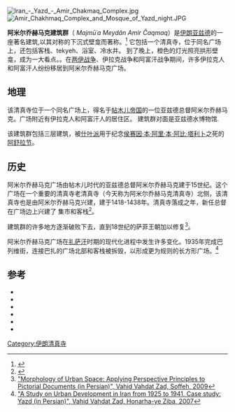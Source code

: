 [[File:Iran_-_Yazd_-_Amir_Chakmaq_Complex.jpg|thumb]]
[[File:Amir_Chakhmaq_Complex_and_Mosque_of_Yazd_night.JPG|thumb]]

'''阿米尔乔赫马克建筑群'''（{{Lang-fa|مجموعه میدان امیرچقماق}} ''Majmūʿa Meydân Amir Čaqmaq''）是[[伊朗|伊朗]][[亚兹德|亚兹德]]的一座著名建筑,以其对称的下沉式壁龛而著称。<ref name="LP">{{cite web|url=http://www.lonelyplanet.com/iran/central-iran/yazd/sights/religious-spiritual/amir-chakhmaq-complex|title=Amir Chakhmaq Complex|publisher=Lonely Planet|accessdate=24 September 2013}}</ref> 它包括一个清真寺，位于同名广场上，还包括客栈、tekyeh、浴室、冷水井。{{sfn|Karber|2012|p=385}} 到了晚上，橙色的灯光照亮拱形壁龛，成为一大看点。{{sfn|Garrod|2010|p=474}}。在[[两伊战争|两伊战争]]、伊拉克战争和阿富汗战争期间，许多伊拉克人和阿富汗人纷纷移居到阿米尔乔赫马克广场{{sfn|Karber|2012|p=385}}。

==地理==
该清真寺位于一个同名广场上，得名于[[帖木儿帝国|帖木儿帝国]]的一位亚兹德总督阿米尔乔赫马克。广场附近有伊拉克人和阿富汗人的居住区。{{sfn|Karber|2012|p=223}} 建筑群对面是亚兹德水博物馆.{{sfn|Coote|2012|p=289}}

该建筑群包括三层建筑，被[[什叶派|什叶派]]用于纪念[[侯赛因·本·阿里·本·阿比·塔利卜|侯赛因·本·阿里·本·阿比·塔利卜]]之死的[[阿舒拉节|阿舒拉节]]{{sfn|Lonely Planet|2006|p=219}}{{sfn|Burke|Maxwell|Shearer|2012|p=440}}。

==历史==
阿米尔乔赫马克广场由帖木儿时代的亚兹德总督阿米尔乔赫马克建于15世纪。这个广场在一个重要的清真寺老清真寺（今天称为阿米尔乔赫马克清真寺）北侧，该清真寺也是由阿米尔乔赫马克兴建，建于1418-1438年。清真寺落成之年，新任总督在广场边上兴建了 集市和客栈<ref name="emeraldinsight.com">{{Cite web |url=http://www.emeraldinsight.com/doi/abs/10.1108/03684921111160395 |title="Geometric reconstruction of Amir-Chakhmagh Square through backward perspective", Vahid Vahdat Zad, Kybernetes, 2011 |accessdate=2016-01-30 |archive-date=2019-07-13 |archive-url=https://web.archive.org/web/20190713154534/https://www.emerald.com/insight/content/doi/10.1108/03684921111160395/full/html |dead-url=no }}</ref>。

建筑群的许多地方逐渐破败下去，直到18世纪的萨菲王朝加以修复<ref>[http://fa.journals.sid.ir/ViewPaper.aspx?ID=111258 "Morphology of Urban Space: Applying Perspective Principles to Pictorial Documents (in Persian)", Vahid Vahdat Zad, Soffeh, 2009]</ref>。

阿米尔乔赫马克广场在[[礼萨汗|礼萨汗]]时期的现代化进程中发生许多变化。1935年完成巴列维街，连接巴扎的广场北部和客栈被拆毁，以形成更为规则的长方形广场。<ref>[http://fa.journals.sid.ir/ViewPaper.aspx?ID=64257 "A Study on Urban Development in Iran from 1925 to 1941, Case study: Yazd (in Persian)", Vahid Vahdat Zad, Honarha-ye Ziba, 2007]</ref>

==参考==
{{reflist|3}}
{{commons category|Amir Chakmaq Complex, Yazd}}
* {{cite book|author=AARP|title=Art and Archaeology Research Papers|url=http://books.google.com/books?id=yX9PAAAAMAAJ|year=1979|publisher=AARP|ref=harv}}
* {{cite book|last1=Burke |first1=Andrew |last2=Maxwell |first2=Virginia |last3=Shearer|first3=Iain |title=Lonely Planet Iran|url=http://books.google.com/books?id=TY0GUQjhDX0C&pg=PT440|date=1 June 2012|publisher=Lonely Planet Iran|isbn=978-1-74321-320-9|ref=harv}}
* {{cite book|last=Coote|first=Tom|title=Tearing up the Silk Road|url=http://books.google.com/books?id=jMEj0dweUucC&pg=PT289|year=2012|publisher=Garnet Publishing Ltd|isbn=978-1-85964-302-0|ref=harv}}
* {{cite book|last=Garrod|first=Pat|title=Bearback: The World Overland|url=http://books.google.com/books?id=bf6-jq6vfMoC&pg=PA474|date=1 December 2010|publisher=Troubador Publishing Ltd|isbn=978-1-84876-514-6|ref=harv}}
* {{cite book|last=Karber|first=Phil|title=Fear and Faith in Paradise: Exploring Conflict and Religion in the Middle East|url=http://books.google.com/books?id=__lUxmzAZ08C&pg=PT385|date=18 June 2012|publisher=Rowman & Littlefield Publishers|isbn=978-1-4422-1479-8|ref=harv}}
* {{cite book|author=Lonely Planet|title=Middle East|url=http://books.google.com/books?id=JHo_AQAAIAAJ|date=April 2006|publisher=Lonely Planet Publications|ref=harv}}

{{coord|31|53|36|N|54|22|11|E|region:IR_type:landmark|display=title}}

[[Category:伊朗清真寺|Category:伊朗清真寺]]